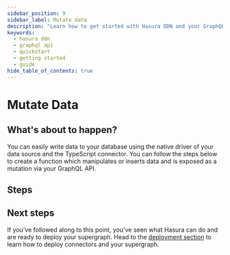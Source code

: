 ```yaml
---
sidebar_position: 9
sidebar_label: Mutate data
description: "Learn how to get started with Hasura DDN and your GraphQL API."
keywords:
  - hasura ddn
  - graphql api
  - quickstart
  - getting started
  - guide
hide_table_of_contents: true
---
```



# Mutate Data

## What's about to happen?

You can easily write data to your database using the native driver of your data source and the TypeScript connector. You
can follow the steps below to create a function which manipulates or inserts data and is exposed as a mutation via your
GraphQL API.

## Steps

<DatabaseContentLoader />

## Next steps

If you've followed along to this point, you've seen what Hasura can do and are ready to deploy your supergraph. Head to
the [deployment section](/getting-started/deployment/index.mdx) to learn how to deploy connectors and your supergraph.

